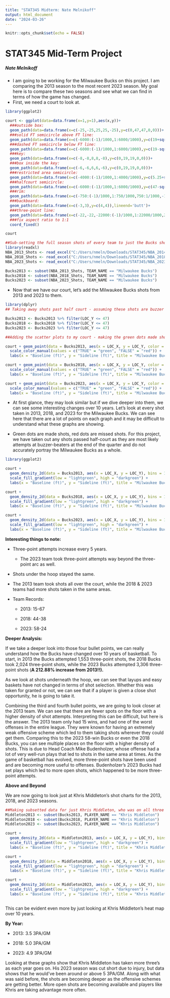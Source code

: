 ```yaml
---
title: "STAT345 Midterm: Nate Melnikoff"
output: html_document
date: "2024-03-26"
---
```


```r
knitr::opts_chunk$set(echo = FALSE)
```

# STAT345 Mid-Term Project

##### Nate Melnikoff

-   I am going to be working for the Milwaukee Bucks on this project. I am comparing the 2013 season to the most recent 2023 season. My goal here is to compare these two seasons and see what we can find in terms of how the game has changed.
-   First, we need a court to look at.

```r
library(ggplot2)

court <- ggplot(data=data.frame(x=1,y=1),aes(x,y))+
  ###outside box:
  geom_path(data=data.frame(x=c(-25,-25,25,25,-25),y=c(0,47,47,0,0)))+
  ###solid FT semicircle above FT line:
  geom_path(data=data.frame(x=c(-6000:(-1)/1000,1:6000/1000),y=c(19+sqrt(6^2-c(-6000:(-1)/1000,1:6000/1000)^2))),aes(x=x,y=y))+
  ###dashed FT semicircle below FT line:
  geom_path(data=data.frame(x=c(-6000:(-1)/1000,1:6000/1000),y=c(19-sqrt(6^2-c(-6000:(-1)/1000,1:6000/1000)^2))),aes(x=x,y=y),linetype='dashed')+
  ###key:
  geom_path(data=data.frame(x=c(-8,-8,8,8,-8),y=c(0,19,19,0,0)))+
  ###box inside the key:
  geom_path(data=data.frame(x=c(-6,-6,6,6,-6),y=c(0,19,19,0,0)))+
  ###restricted area semicircle:
  geom_path(data=data.frame(x=c(-4000:(-1)/1000,1:4000/1000),y=c(5.25+sqrt(4^2-c(-4000:(-1)/1000,1:4000/1000)^2))),aes(x=x,y=y))+
  ###halfcourt semicircle:
  geom_path(data=data.frame(x=c(-6000:(-1)/1000,1:6000/1000),y=c(47-sqrt(6^2-c(-6000:(-1)/1000,1:6000/1000)^2))),aes(x=x,y=y))+
  ###rim:
  geom_path(data=data.frame(x=c(-750:(-1)/1000,1:750/1000,750:1/1000,-1:-750/1000),y=c(c(5.25+sqrt(0.75^2-c(-750:(-1)/1000,1:750/1000)^2)),c(5.25-sqrt(0.75^2-c(750:1/1000,-1:-750/1000)^2)))),aes(x=x,y=y))+
  ###backboard:
  geom_path(data=data.frame(x=c(-3,3),y=c(4,4)),lineend='butt')+
  ###three-point line:
  geom_path(data=data.frame(x=c(-22,-22,-22000:(-1)/1000,1:22000/1000,22,22),y=c(0,169/12,5.25+sqrt(23.75^2-c(-22000:(-1)/1000,1:22000/1000)^2),169/12,0)),aes(x=x,y=y))+
  ###fix aspect ratio to 1:1
  coord_fixed()

court
```

```r
##Sub-setting the full season shots of every team to just the Bucks shots for 2013 and 2023.
library(readxl)
NBA_2013_Shots <- read_excel("C:/Users/nmeln/Downloads/STAT345/NBA_2014_Shots.xlsx")
NBA_2018_Shots <- read_excel("C:/Users/nmeln/Downloads/STAT345/NBA_2018_Shots.xlsx")
NBA_2023_Shots <- read_excel("C:/Users/nmeln/Downloads/STAT345/NBA_2023_Shots.xlsx")

Bucks2013 <- subset(NBA_2013_Shots, TEAM_NAME == "Milwaukee Bucks")
Bucks2018 <- subset(NBA_2018_Shots, TEAM_NAME == "Milwaukee Bucks")
Bucks2023 <- subset(NBA_2023_Shots, TEAM_NAME == "Milwaukee Bucks")

```

-   Now that we have our court, let's add the Milwaukee Bucks shots from 2013 and 2023 to them.

```r
library(dplyr)
## Taking away shots past half court - assuming these shots are buzzer beater attempts at ends of quarters and are not necessarily needed for this

Bucks2013 <- Bucks2013 %>% filter(LOC_Y <= 47)
Bucks2018 <- Bucks2018 %>% filter(LOC_Y <= 47)
Bucks2023 <- Bucks2023 %>% filter(LOC_Y <= 47)

##Adding the scatter plots to my court - making the green dots made shots, red dots missed shots

court + geom_point(data = Bucks2013, aes(x = LOC_X, y = LOC_Y, color = SHOT_MADE)) +
  scale_color_manual(values = c("TRUE" = "green", "FALSE" = "red")) +
  labs(x = "Baseline (ft)", y = "Sideline (ft)", title = "Milwaukee Bucks 2013 Shot Chart")

court + geom_point(data = Bucks2018, aes(x = LOC_X, y = LOC_Y, color = SHOT_MADE)) +
  scale_color_manual(values = c("TRUE" = "green", "FALSE" = "red")) +
  labs(x = "Baseline (ft)", y = "Sideline (ft)", title = "Milwaukee Bucks 2018 Shot Chart")

court + geom_point(data = Bucks2023, aes(x = LOC_X, y = LOC_Y, color = SHOT_MADE)) +
  scale_color_manual(values = c("TRUE" = "green", "FALSE" = "red")) +
  labs(x = "Baseline (ft)", y = "Sideline (ft)", title = "Milwaukee Bucks 2023 Shot Chart")


```

-   At first glance, they may look similar but if we dive deeper into them, we can see some interesting changes over 10 years. Let's look at every shot taken in 2013, 2018, and 2023 for the Milwaukee Bucks. We can see here that there are a lot of points on each graph and it may be difficult to understand what these graphs are showing.

-   Green dots are made shots, red dots are missed shots. For this project, we have taken out any shots passed half-court as they are most likely attempts at buzzer-beaters at the end of the quarter and do not accurately portray the Milwaukee Bucks as a whole.

```r
library(ggplot2)

court +
  geom_density_2d(data = Bucks2013, aes(x = LOC_X, y = LOC_Y), bins = 100) +
  scale_fill_gradient(low = "lightgreen", high = "darkgreen") +
  labs(x = "Baseline (ft)", y = "Sideline (ft)", title = "Milwaukee Bucks 2013 Shot Heatmap")

court +
  geom_density_2d(data = Bucks2018, aes(x = LOC_X, y = LOC_Y), bins = 100) +
  scale_fill_gradient(low = "lightgreen", high = "darkgreen") +
  labs(x = "Baseline (ft)", y = "Sideline (ft)", title = "Milwaukee Bucks 2018 Shot Heatmap")

court +
  geom_density_2d(data = Bucks2023, aes(x = LOC_X, y = LOC_Y), bins = 100) +
  scale_fill_gradient(low = "lightgreen", high = "darkgreen") +
  labs(x = "Baseline (ft)", y = "Sideline (ft)", title = "Milwaukee Bucks 2023 Shot Heatmap")

```

**Interesting things to note:**

-   Three-point attempts increase every 5 years.

    -   The 2023 team took three-point attempts way beyond the three-point arc as well.

-   Shots under the hoop stayed the same.

-   The 2013 team took shots all over the court, while the 2018 & 2023 teams had more shots taken in the same areas.

-   Team Records:

    -   2013: 15-67

    -   2018: 44-38

    -   2023: 58-24

**Deeper Analysis:**

If we take a deeper look into those four bullet points, we can really understand how the Bucks have changed over 10 years of basketball. To start, in 2013 the Bucks attempted 1,553 three-point shots, the 2018 Bucks took 2,024 three-point shots, while the 2023 Bucks attempted 3,306 three-point shots (**A 212.88% increase from 2013!!).**

As we look at shots underneath the hoop, we can see that layups and easy baskets have not changed in terms of shot selection. Whether this was taken for granted or not, we can see that if a player is given a close shot opportunity, he is going to take it.

Combining the third and fourth bullet points, we are going to look closer at the 2013 team. We can see that there are fewer spots on the floor with a higher density of shot attempts. Interpreting this can be difficult, but here is the answer. The 2013 team only had 15 wins, and had one of the worst offenses in the entire league. They were known for having an extremely weak offensive scheme which led to them taking shots wherever they could get them. Comparing this to the 2023 58-win Bucks or even the 2018 Bucks, you can see multiple places on the floor with a higher density of shots. This is due to Head Coach Mike Budenholzer, whose offense had a lot of very well-run plays that led to shots in the same area at times. As the game of basketball has evolved, more three-point shots have been used and are becoming more useful to offenses. Budenholzer's 2023 Bucks had set plays which led to more open shots, which happened to be more three-point attempts.

**Above and Beyond**

We are now going to look just at Khris Middleton's shot charts for the 2013, 2018, and 2023 seasons.

```r
##Making subsetted data for just Khris Middleton, who was on all three teams.
Middleton2013 <- subset(Bucks2013, PLAYER_NAME == "Khris Middleton")
Middleton2018 <- subset(Bucks2018, PLAYER_NAME == "Khris Middleton")
Middleton2023 <- subset(Bucks2023, PLAYER_NAME == "Khris Middleton")

court +
  geom_density_2d(data = Middleton2013, aes(x = LOC_X, y = LOC_Y), bins = 75) +
  scale_fill_gradient(low = "lightgreen", high = "darkgreen") +
  labs(x = "Baseline (ft)", y = "Sideline (ft)", title = "Khris Middleton 2013 Shot Heatmap")

court +
  geom_density_2d(data = Middleton2018, aes(x = LOC_X, y = LOC_Y), bins = 75) +
  scale_fill_gradient(low = "lightgreen", high = "darkgreen") +
  labs(x = "Baseline (ft)", y = "Sideline (ft)", title = "Khris Middleton 2018 Shot Heatmap")

court +
  geom_density_2d(data = Middleton2023, aes(x = LOC_X, y = LOC_Y), bins = 75) +
  scale_fill_gradient(low = "lightgreen", high = "darkgreen") +
  labs(x = "Baseline (ft)", y = "Sideline (ft)", title = "Khris Middleton 2023 Shot Heatmap")



```

This can be evident even more by just looking at Khris Middleton's heat map over 10 years.

**By Year:**

-   2013: 3.5 3PA/GM

-   2018: 5.0 3PA/GM

-   2023: 4.9 3PA/GM

Looking at these graphs show that Khris Middleton has taken more three's as each year goes on. His 2023 season was cut short due to injury, but data shows that he would've been around or above 5 3PA/GM. Along with what was said before, the shots are becoming deeper as the offensive schemes are getting better. More open shots are becoming available and players like Khris are taking advantage more often.
